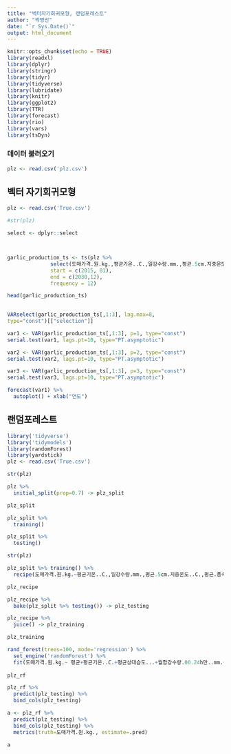---
title: "벡터자기회귀모형, 랜덤포레스트"
author: "곽명빈"
date: "`r Sys.Date()`"
output: html_document
---

```{r setup, include=FALSE}
knitr::opts_chunk$set(echo = TRUE)
library(readxl)
library(dplyr)
library(stringr)
library(tidyr)
library(tidyverse)
library(lubridate)
library(knitr)
library(ggplot2)
library(TTR)
library(forecast)
library(rio)
library(vars)
library(tsDyn)

```
### 데이터 불러오기
```{r}
plz <- read.csv('plz.csv')

```
## 벡터 자기회귀모형

```{r}
plz <- read.csv('True.csv')

#str(plz)

select <- dplyr::select



garlic_production_ts <- ts(plz %>% 
              select(도매가격.원.kg.,평균기온..C.,일강수량.mm.,평균.5cm.지중온도..C.,평균.풍속.m.s.),
              start = c(2015, 01),
              end = c(2030,12),
              frequency = 12)

head(garlic_production_ts)

 
VARselect(garlic_production_ts[,1:3], lag.max=8,
type="const")[["selection"]]

var1 <- VAR(garlic_production_ts[,1:3], p=1, type="const")
serial.test(var1, lags.pt=10, type="PT.asymptotic")

var2 <- VAR(garlic_production_ts[,1:3], p=2, type="const")
serial.test(var2, lags.pt=10, type="PT.asymptotic")

var3 <- VAR(garlic_production_ts[,1:3], p=3, type="const")
serial.test(var3, lags.pt=10, type="PT.asymptotic")

forecast(var1) %>%
  autoplot() + xlab("연도")


```

## 랜덤포레스트

```{R}
library('tidyverse')
library('tidymodels')
library(randomForest)
library(yardstick)
plz <- read.csv('True.csv')

str(plz)

plz %>%
  initial_split(prop=0.7) -> plz_split

plz_split

plz_split %>%
  training()

plz_split %>%
  testing()

str(plz)

plz_split %>% training() %>%
  recipe(도매가격.원.kg.~평균기온..C.,일강수량.mm.,평균.5cm.지중온도..C.,평균.풍속.m.s.)

plz_recipe

plz_recipe %>%
  bake(plz_split %>% testing()) -> plz_testing

plz_recipe %>%
  juice() -> plz_training

plz_training

rand_forest(trees=100, mode='regression') %>%
  set_engine('randomForest') %>%
  fit(도매가격.원.kg.~ 평균+평균기온..C.+평균상대습도...+월합강수량.00.24h만..mm.+합계.일조시간.hr.+생산량..톤., data = plz_training) -> plz_rf
     
plz_rf

plz_rf %>%
  predict(plz_testing) %>%
  bind_cols(plz_testing)

a <- plz_rf %>%
  predict(plz_testing) %>%
  bind_cols(plz_testing) %>%
  metrics(truth=도매가격.원.kg., estimate=.pred)

a

```


